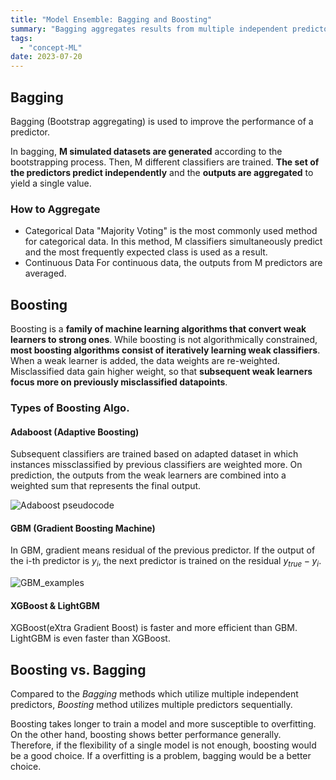 ```yaml
---
title: "Model Ensemble: Bagging and Boosting"
summary: "Bagging aggregates results from multiple independent predictors to achieve better performance. On the other hand, boosting aggregates multiple dependent models."
tags:
  - "concept-ML"
date: 2023-07-20
---
```


<TOCInline toc={props.toc} asDisclosure={true} exclude="" toHeading={4} />

## Bagging

Bagging (Bootstrap aggregating) is used to improve the performance of a predictor.

In bagging, **M simulated datasets are generated** according to the bootstrapping process. Then, M different classifiers are trained. **The set of the predictors predict independently** and the **outputs are aggregated** to yield a single value.

### How to Aggregate

- Categorical Data
	"Majority Voting" is the most commonly used method for categorical data. In this method, M classifiers simultaneously predict and the most frequently expected class is used as a result.
- Continuous Data
	For continuous data, the outputs from M predictors are averaged.

## Boosting

Boosting is a **family of machine learning algorithms that convert weak learners to strong ones**. While boosting is not algorithmically constrained, **most boosting algorithms consist of iteratively learning weak classifiers**. When a weak learner is added, the data weights are re-weighted. Misclassified data gain higher weight, so that **subsequent weak learners focus more on previously misclassified datapoints**.

### Types of Boosting Algo.

#### Adaboost (Adaptive Boosting)

Subsequent classifiers are trained based on adapted dataset in which instances missclassified by previous classifiers are weighted more. On prediction, the outputs from the weak learners are combined into a weighted sum that represents the final output.

![Adaboost pseudocode](/assets/Adaboost_pseudocode.png)

#### GBM (Gradient Boosting Machine)

In GBM, gradient means residual of the previous predictor. If the output of the i-th predictor is $y_i$, the next predictor is trained on the residual $y_{true} - y_i$.

![GBM_examples](/assets/GBM_example.png)

#### XGBoost & LightGBM

XGBoost(eXtra Gradient Boost) is faster and more efficient than GBM. LightGBM is even faster than XGBoost.

## Boosting vs. Bagging

Compared to the *Bagging* methods which utilize multiple independent predictors, *Boosting* method utilizes multiple predictors sequentially.

Boosting takes longer to train a model and more susceptible to overfitting. On the other hand, boosting shows better performance generally. Therefore, if the flexibility of a single model is not enough, boosting would be a good choice. If a overfitting is a problem, bagging would be a better choice.
